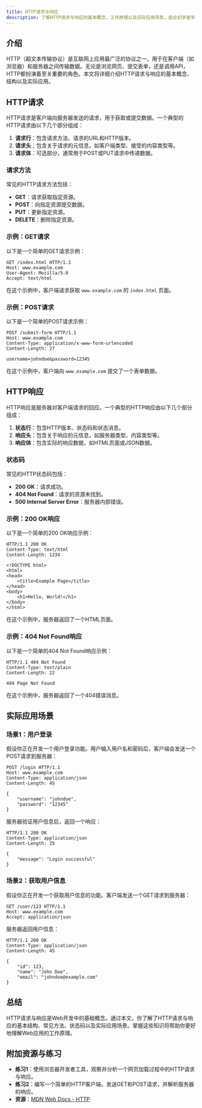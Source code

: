 ```yaml
---
title: HTTP请求与响应
description: 了解HTTP请求与响应的基本概念、工作原理以及实际应用场景，适合初学者学习。
---
```


## 介绍

HTTP（超文本传输协议）是互联网上应用最广泛的协议之一，用于在客户端（如浏览器）和服务器之间传输数据。无论是浏览网页、提交表单，还是调用API，HTTP都扮演着至关重要的角色。本文将详细介绍HTTP请求与响应的基本概念、结构以及实际应用。

## HTTP请求

HTTP请求是客户端向服务器发送的请求，用于获取或提交数据。一个典型的HTTP请求由以下几个部分组成：

1. **请求行**：包含请求方法、请求的URL和HTTP版本。
2. **请求头**：包含关于请求的元信息，如客户端类型、接受的内容类型等。
3. **请求体**：可选部分，通常用于POST或PUT请求中传递数据。

### 请求方法

常见的HTTP请求方法包括：

- **GET**：请求获取指定资源。
- **POST**：向指定资源提交数据。
- **PUT**：更新指定资源。
- **DELETE**：删除指定资源。

### 示例：GET请求

以下是一个简单的GET请求示例：

```http
GET /index.html HTTP/1.1
Host: www.example.com
User-Agent: Mozilla/5.0
Accept: text/html
```

在这个示例中，客户端请求获取 `www.example.com` 的 `index.html` 页面。

### 示例：POST请求

以下是一个简单的POST请求示例：

```http
POST /submit-form HTTP/1.1
Host: www.example.com
Content-Type: application/x-www-form-urlencoded
Content-Length: 27

username=johndoe&password=12345
```

在这个示例中，客户端向 `www.example.com` 提交了一个表单数据。

## HTTP响应

HTTP响应是服务器对客户端请求的回应。一个典型的HTTP响应由以下几个部分组成：

1. **状态行**：包含HTTP版本、状态码和状态消息。
2. **响应头**：包含关于响应的元信息，如服务器类型、内容类型等。
3. **响应体**：包含实际的响应数据，如HTML页面或JSON数据。

### 状态码

常见的HTTP状态码包括：

- **200 OK**：请求成功。
- **404 Not Found**：请求的资源未找到。
- **500 Internal Server Error**：服务器内部错误。

### 示例：200 OK响应

以下是一个简单的200 OK响应示例：

```http
HTTP/1.1 200 OK
Content-Type: text/html
Content-Length: 1234

<!DOCTYPE html>
<html>
<head>
    <title>Example Page</title>
</head>
<body>
    <h1>Hello, World!</h1>
</body>
</html>
```

在这个示例中，服务器返回了一个HTML页面。

### 示例：404 Not Found响应

以下是一个简单的404 Not Found响应示例：

```http
HTTP/1.1 404 Not Found
Content-Type: text/plain
Content-Length: 22

404 Page Not Found
```

在这个示例中，服务器返回了一个404错误消息。

## 实际应用场景

### 场景1：用户登录

假设你正在开发一个用户登录功能。用户输入用户名和密码后，客户端会发送一个POST请求到服务器：

```http
POST /login HTTP/1.1
Host: www.example.com
Content-Type: application/json
Content-Length: 45

{
    "username": "johndoe",
    "password": "12345"
}
```

服务器验证用户信息后，返回一个响应：

```http
HTTP/1.1 200 OK
Content-Type: application/json
Content-Length: 25

{
    "message": "Login successful"
}
```

### 场景2：获取用户信息

假设你正在开发一个获取用户信息的功能。客户端发送一个GET请求到服务器：

```http
GET /user/123 HTTP/1.1
Host: www.example.com
Accept: application/json
```

服务器返回用户信息：

```http
HTTP/1.1 200 OK
Content-Type: application/json
Content-Length: 45

{
    "id": 123,
    "name": "John Doe",
    "email": "johndoe@example.com"
}
```

## 总结

HTTP请求与响应是Web开发中的基础概念。通过本文，你了解了HTTP请求与响应的基本结构、常见方法、状态码以及实际应用场景。掌握这些知识将帮助你更好地理解Web应用的工作原理。

## 附加资源与练习

- **练习1**：使用浏览器开发者工具，观察并分析一个网页加载过程中的HTTP请求与响应。
- **练习2**：编写一个简单的HTTP客户端，发送GET和POST请求，并解析服务器的响应。
- **资源**：[MDN Web Docs - HTTP](https://developer.mozilla.org/zh-CN/docs/Web/HTTP)